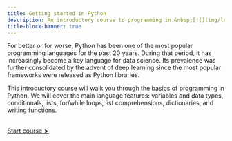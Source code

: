 ```yaml
---
title: Getting started in Python
description: An introductory course to programming in &nbsp;[![](img/logo_python.svg){width="1.3em" fig-alt="noshadow"}](https://www.python.org/)
title-block-banner: true
---
```


:::{.topdef}

For better or for worse, Python has been one of the most popular programming languages for the past 20 years. During that period, it has increasingly become a key language for data science. Its prevalence was further consolidated by the advent of deep learning since the most popular frameworks were released as Python libraries.

This introductory course will walk you through the basics of programming in Python. We will cover the main language features: variables and data types, conditionals, lists, for/while loops, list comprehensions, dictionaries, and writing functions.

:::

<br>
[[Start course ➤](intro_run.qmd)]{.topinline}
